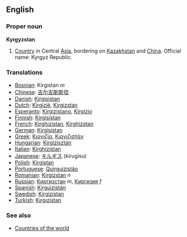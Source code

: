 ==English==

===Proper noun===
{{wikipedia}}
'''Kyrgyzstan'''
# [[Country]] in Central [[Asia]], bordering on [[Kazakhstan]] and [[China]]. Official name: Kyrgyz Republic.
===Translations===
*[[Bosnian]]: Kirgistan ''m''
*[[Chinese]]: [[吉尔吉斯斯坦]] 
*[[Danish]]: [[Kirgisistan]]
*[[Dutch]]: [[Kirgizië]], [[Kirgizstan]]
*[[Esperanto]]: [[Kirgizistano]], [[Kirgizio]]
*[[Finnish]]: [[Kirgisistan]]
*[[French]]: [[Kirghizistan]], [[Kirghizstan]]
*[[German]]: [[Kirgisistan]]
*[[Greek]]: [[Κιργιζία]], [[Κιργιζιστάν]]
*[[Hungarian]]: [[Kirgizisztán]]
*[[Italian]]: [[Kirghizistan]]
*[[Japanese]]: [[キルギス]] (kirugisu)
*[[Polish]]: [[Kirgistan]]
*[[Portuguese]]: [[Quirguizistão]]
*[[Romanian]]: [[Kirgizstan]] ''n''
*[[Russian]]: [[Киргизстан]] ''m'', [[Киргизия]] ''f''
*[[Spanish]]: [[Kirguizistán]]
*[[Swedish]]: [[Kirgizistan]]
*[[Turkish]]: [[Kırgızistan]]

===See also===
* [[Countries of the world]]